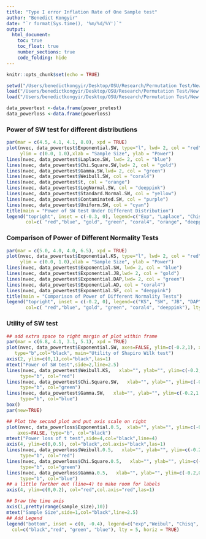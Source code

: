 ```yaml
---
title: "Type I error Inflation Rate of One Sample test"
author: "Benedict Kongyir"
date: "`r format(Sys.time(), '%m/%d/%Y')`"
output: 
  html_document:
    toc: true
    toc_float: true
    number_sections: true
    code_folding: hide
---
```


```r
knitr::opts_chunk$set(echo = TRUE)
```


```r
setwd("/Users/benedictkongyir/Desktop/OSU/Research/Permutation Test/New Simulations/R scripts")
load("/Users/benedictkongyir/Desktop/OSU/Research/Permutation Test/New Simulations/Rmarkdown/Power_pretes_TwoSamples.RData")
load("/Users/benedictkongyir/Desktop/OSU/Research/Permutation Test/New Simulations/Rmarkdown/TwoSamples_powerloss.RData")
```


```r
data_powertest <-data.frame(power_pretest)
data_powerloss <-data.frame(powerloss)
```

### Power of SW test for different distributions
```r
par(mar = c(4.5, 4.1, 4.1, 8.0), xpd = TRUE)
plot(nvec, data_powertest$Exponential.SW, type="l", lwd= 2, col = "red", 
     ylim = c(0.0, 1.0),xlab = "Sample Size", ylab = "Power")
lines(nvec, data_powertest$Laplace.SW, lwd= 2, col = "blue")
lines(nvec, data_powertest$Chi.Square.SW,lwd= 2, col = "gold")
lines(nvec, data_powertest$Gamma.SW,lwd= 2, col = "green")
lines(nvec, data_powertest$Weibull.SW, col = "coral4")
lines(nvec, data_powertest$t, col = "orange")
lines(nvec, data_powertest$LogNormal.SW, col = "deeppink")
lines(nvec, data_powertest$Standard.Normal.SW, col = "yellow")
lines(nvec, data_powertest$Contaminated.SW, col = "purple")
lines(nvec, data_powertest$Uniform.SW, col = "cyan")
title(main = "Power of SW test Under Different Distribution")
legend("topright", inset = c(-0.3, 0), legend=c("Exp", "Laplace", "Chisq", "Gamma", "Weibull", "t", "LogNormal","Std Normal", "contaminate", "Uniform"),
       col=c( "red","blue", "gold", "green", "coral4", "orange", "deeppink", "yellow", "purple", "cyan"), lty =1,cex = 0.8, title = "Distribution")
```

### Comparison of Power of Different Normality Tests
```r
par(mar = c(5.0, 4.0, 4.0, 6.5), xpd = TRUE)
plot(nvec, data_powertest$Exponential.KS, type="l", lwd= 2, col = "red", 
     ylim = c(0.0, 1.0),xlab = "Sample Size", ylab = "Power")
lines(nvec, data_powertest$Exponential.SW, lwd= 2, col = "blue")
lines(nvec, data_powertest$Exponential.JB,lwd= 2, col = "gold")
lines(nvec, data_powertest$Exponential.DAP,lwd= 2, col = "green")
lines(nvec, data_powertest$Exponential.AD, col = "coral4")
lines(nvec, data_powertest$Exponential.SF, col = "deeppink")
title(main = "Comparison of Power of Different Normality Tests")
legend("topright", inset = c(-0.2, 0), legend=c("KS", "SW", "JB", "DAP", "AD", "SF"),
       col=c( "red","blue", "gold", "green", "coral4", "deeppink"), lty =1,cex = 0.8, title = "Test Method")
```

### Utility of SW test
```r
## add extra space to right margin of plot within frame
par(mar = c(6.8, 4.1, 3.1, 5.1), xpd = TRUE)
plot(nvec, data_powertest$Exponential.SW, axes=FALSE, ylim=c(-0.2,1), xlab="", ylab="", 
   type="b",col="black", main="Utility of Shapiro Wilk test")
axis(2, ylim=c(0,1),col="black",las=1)  
mtext("Power of SW test",side=2,line=2.5)
lines(nvec, data_powertest$Weibull.KS,   xlab="", ylab="", ylim=c(-0.2,1.0), 
     type="b", col="red")
lines(nvec, data_powertest$Chi.Square.SW,   xlab="", ylab="", ylim=c(-0.2,1.0), 
     type="b", col="green")
lines(nvec, data_powertest$Gamma.SW,   xlab="", ylab="", ylim=c(-0.2,1.0), 
     type="b", col="blue")
box()
par(new=TRUE)

## Plot the second plot and put axis scale on right
plot(nvec, data_powerloss$Exponential.0.5,  xlab="", ylab="", ylim=c(-0.2,0.5), 
    axes=FALSE, type="b", col="black")
mtext("Power loss of t test",side=4,col="black",line=4) 
axis(4, ylim=c(0,0.5), col="black",col.axis="black",las=1)
lines(nvec, data_powerloss$Weibull.0.5,   xlab="", ylab="", ylim=c(-0.2,0.5), 
     type="b", col="red")
lines(nvec, data_powerloss$Chi.Square.0.5,   xlab="", ylab="", ylim=c(-0.2,0.5), 
     type="b", col="green")
lines(nvec, data_powerloss$Gamma.0.5,   xlab="", ylab="", ylim=c(-0.2,0.5), 
     type="b", col="blue")
## a little farther out (line=4) to make room for labels
axis(4, ylim=c(0,0.2), col="red",col.axis="red",las=1)

## Draw the time axis
axis(1,pretty(range(sample_size),10))
mtext("Sample Size",side=1,col="black",line=2.5)  
## Add Legend
legend("bottom", inset = c(0, -0.4), legend=c("exp","Weibul", "Chisq", "LapLace", "LogNorm", "Gamma"),
  col=c("black","red", "green", "blue"), lty = 5, horiz = TRUE)
```




